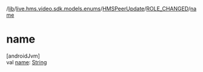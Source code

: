 /[lib](/api-reference/android/v2/home/content)/[live.hms.video.sdk.models.enums](../../index)/[HMSPeerUpdate](../index)/[ROLE_CHANGED](index)/[name](name)

# name

[androidJvm]\
val [name](name): [String](https://kotlinlang.org/api/latest/jvm/stdlib/kotlin/-string/index.html)
